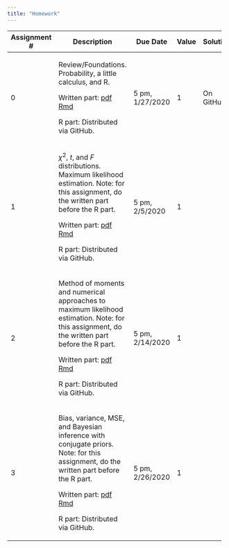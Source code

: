 ```yaml
---
title: "Homework"
---
```


+--------------+-----------------------------------------------+-----------+-------+----------------------------------------------------+
| Assignment # | Description                                   | Due Date  | Value | Solutions                                          |
+==============+===============================================+===========+=======+====================================================+
|    0         | Review/Foundations.  Probability, a little    | 5 pm,     |  1    |  On GitHub                                         |
|              | calculus, and R.                              | 1/27/2020 |       |                                                    |
|              |                                               |           |       |                                                    |
|              | Written part:                                 |           |       |                                                    |
|              | [pdf](homework/ps0/ps0_written.pdf)           |           |       |                                                    |
|              | [Rmd](homework/ps0/ps0_written.Rmd)           |           |       |                                                    |
|              |                                               |           |       |                                                    |
|              | R part:                                       |           |       |                                                    |
|              | Distributed via GitHub.                       |           |       |                                                    |
+--------------+-----------------------------------------------+-----------+-------+----------------------------------------------------+
|    1         | $\chi^2$, $t$, and $F$ distributions.         | 5 pm,     |  1    |                                                    |
|              | Maximum likelihood estimation.                | 2/5/2020  |       |                                                    |
|              | Note: for this assignment, do the written     |           |       |                                                    |
|              | part before the R part.                       |           |       |                                                    |
|              |                                               |           |       |                                                    |
|              | Written part:                                 |           |       |                                                    |
|              | [pdf](homework/ps1/ps1_written.pdf)           |           |       |                                                    |
|              | [Rmd](homework/ps1/ps1_written.Rmd)           |           |       |                                                    |
|              |                                               |           |       |                                                    |
|              | R part:                                       |           |       |                                                    |
|              | Distributed via GitHub.                       |           |       |                                                    |
+--------------+-----------------------------------------------+-----------+-------+----------------------------------------------------+
|    2         | Method of moments and numerical approaches to | 5 pm,     |  1    |                                                    |
|              | maximum likelihood estimation.                | 2/14/2020 |       |                                                    |
|              | Note: for this assignment, do the written     |           |       |                                                    |
|              | part before the R part.                       |           |       |                                                    |
|              |                                               |           |       |                                                    |
|              | Written part:                                 |           |       |                                                    |
|              | [pdf](homework/ps2/ps2_written.pdf)           |           |       |                                                    |
|              | [Rmd](homework/ps2/ps2_written.Rmd)           |           |       |                                                    |
|              |                                               |           |       |                                                    |
|              | R part:                                       |           |       |                                                    |
|              | Distributed via GitHub.                       |           |       |                                                    |
+--------------+-----------------------------------------------+-----------+-------+----------------------------------------------------+
|    3         | Bias, variance, MSE, and Bayesian inference   | 5 pm,     |  1    |                                                    |
|              | with conjugate priors.                        | 2/26/2020 |       |                                                    |
|              | Note: for this assignment, do the written     |           |       |                                                    |
|              | part before the R part.                       |           |       |                                                    |
|              |                                               |           |       |                                                    |
|              | Written part:                                 |           |       |                                                    |
|              | [pdf](homework/ps3/ps3_written.pdf)           |           |       |                                                    |
|              | [Rmd](homework/ps3/ps3_written.Rmd)           |           |       |                                                    |
|              |                                               |           |       |                                                    |
|              | R part:                                       |           |       |                                                    |
|              | Distributed via GitHub.                       |           |       |                                                    |
+--------------+-----------------------------------------------+-----------+-------+----------------------------------------------------+

